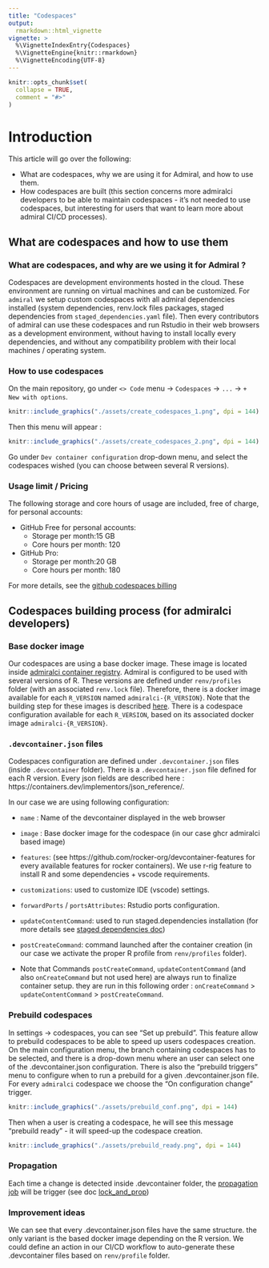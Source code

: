 ```yaml
---
title: "Codespaces"
output: 
  rmarkdown::html_vignette
vignette: >
  %\VignetteIndexEntry{Codespaces}
  %\VignetteEngine{knitr::rmarkdown}
  %\VignetteEncoding{UTF-8}
---
```


<!-- TODO: some screenshots are still under dgrassellyb forked repo - change it once everything merged on admiralci/main -->

```r
knitr::opts_chunk$set(
  collapse = TRUE,
  comment = "#>"
)
```

# Introduction

This article will go over the following:

* What are codespaces, why we are using it for Admiral, and how to use them.
* How codespaces are built (this section concerns more admiralci developers to be able to maintain codespaces - it's not needed to use codespaces, but interesting for users that want to learn more about admiral CI/CD processes).

## What are codespaces and how to use them

### What are codespaces, and why are we using it for Admiral ?

Codespaces are development environments hosted in the cloud. These environment are running on virtual machines and can be customized.
For `admiral` we setup custom codespaces with all admiral dependencies installed (system dependencies, renv.lock files packages, staged dependencies from `staged_dependencies.yaml` file).
Then every contributors of admiral can use these codespaces and run Rstudio in their web browsers as a development environment, without having to install locally every dependencies, 
and without any compatibility problem with their local machines / operating system.

### How to use codespaces

On the main repository, go under `<> Code` menu -> `Codespaces` -> `...` -> `+ New with options`.

```r
knitr::include_graphics("./assets/create_codespaces_1.png", dpi = 144)
```

Then this menu will appear :

```r
knitr::include_graphics("./assets/create_codespaces_2.png", dpi = 144)
```

Go under `Dev container configuration` drop-down menu, and select the codespaces wished (you can choose between several R versions).

### Usage limit / Pricing

The following storage and core hours of usage are included, free of charge, for personal accounts:

- GitHub Free for personal accounts:
  - Storage per month:15 GB
  - Core hours per month: 120

- GitHub Pro:
  - Storage per month:20 GB
  - Core hours per month: 180

For more details, see the [github codespaces billing](https://docs.github.com/en/billing/managing-billing-for-github-codespaces/about-billing-for-github-codespaces)

## Codespaces building process (for admiralci developers)

### Base docker image

Our codespaces are using a base docker image. These image is located inside [admiralci container registry](https://github.com/orgs/pharmaverse/packages?repo_name=admiralci).
Admiral is configured to be used with several versions of R. These versions are defined under `renv/profiles` folder (with an associated `renv.lock` file).
Therefore, there is a docker image available for each `R_VERSION` named `admiralci-{R_VERSION}`. Note that the building step for these images is described [here](../README.md/#docker-image-build).
There is a codespace configuration available for each `R_VERSION`, based on its associated docker image `admiralci-{R_VERSION}`.

### `.devcontainer.json` files

Codespaces configuration are defined under `.devcontainer.json` files (inside `.devcontainer` folder). There is a `.devcontainer.json` file defined for each R version.
Every json fields are described here : https://containers.dev/implementors/json_reference/.

In our case we are using following configuration:

- `name` : Name of the devcontainer displayed in the web browser
- `image` : Base docker image for the codespace (in our case ghcr admiralci based image)
- `features`: (see https://github.com/rocker-org/devcontainer-features for every available features for rocker containers). We use r-rig feature to install R and some dependencies + vscode requirements.
- `customizations`: used to customize IDE (vscode) settings.
- `forwardPorts` / `portsAttributes`: Rstudio ports configuration.
- `updateContentCommand`: used to run staged.dependencies installation (for more details see [staged dependencies doc](https://github.com/openpharma/staged.dependencies))
- `postCreateCommand`: command launched after the container creation (in our case we activate the proper R profile from `renv/profiles` folder).

* Note that Commands `postCreateCommand`, `updateContentCommand` (and also `onCreateCommand` but not used here) are always run to finalize container setup. they are run in this following order :
`onCreateCommand` > `updateContentCommand` > `postCreateCommand`.


### Prebuild codespaces

In settings -> codespaces, you can see "Set up prebuild". This feature allow to prebuild codespaces to be able to speed up users codespaces creation.
On the main configuration menu, the branch containing codespaces has to be selected, and there is a drop-down menu where an user can select one of the .devcontainer.json configuration.
There is also the "prebuild triggers" menu to configure when to run a prebuild for a given .devcontainer.json file.
For every `admiralci` codespace we choose the "On configuration change" trigger.

```r
knitr::include_graphics("./assets/prebuild_conf.png", dpi = 144)
```

Then when a user is creating a codespace, he will see this message "prebuild ready" - it will speed-up the codespace creation.

```r
knitr::include_graphics("./assets/prebuild_ready.png", dpi = 144)
```

### Propagation

Each time a change is detected inside .devcontainer folder, the [propagation job](./.github/workflows/propagate.yml) will be trigger (see doc [lock_and_prop](lock_and_prop.Rmd))

### Improvement ideas

We can see that every .devcontainer.json files have the same structure. the only variant is the based docker image depending on the R version.
We could define an action in our CI/CD workflow to auto-generate these .devcontainer files based on `renv/profile` folder.
